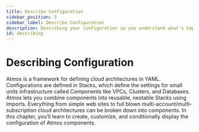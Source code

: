 ```yaml
---
title: Describe Configuration
sidebar_position: 3
sidebar_label: Describe Configuration
description: Describing your configuration so you understand what's happening.
id: describing
---
```


# Describing Configuration

Atmos is a framework for defining cloud architectures in YAML. 
Configurations are defined in Stacks, which define the settings for small units infrastructure called Components like VPCs, Clusters, and Databases. 
Atmos lets you combine components into reusable, nestable Stacks using Imports. 
Everything from simple web sites to full blown multi-account/multi-subscription cloud architectures can be broken down into components. 
In this chapter, you’ll learn to create, customize, and conditionally display the configuration of Atmos components.

<DocCardList/>
